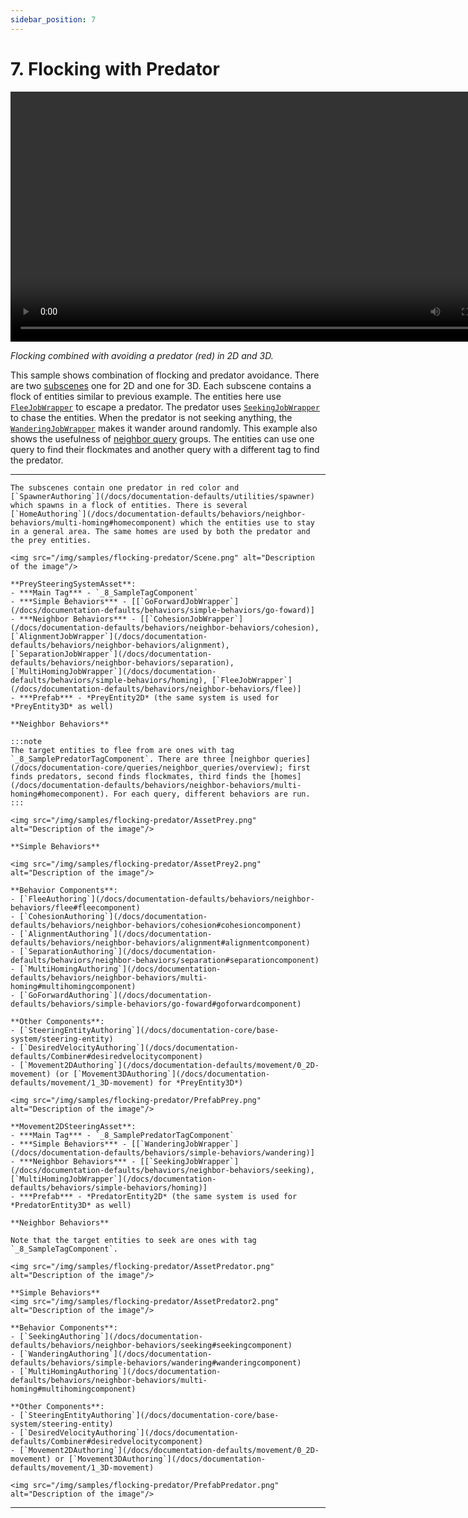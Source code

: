 ```yaml
---
sidebar_position: 7
---
```



# 7. Flocking with Predator

<video controls width="800">
  <source src="/videos/samples/flocking-predator/Video.mp4" type="video/mp4" />
  Your browser does not support the video tag.
</video>

*Flocking combined with avoiding a predator (red) in 2D and 3D.*

This sample shows combination of flocking and predator avoidance. There are two [subscenes](https://docs.unity3d.com/Packages/com.unity.entities@1.3/manual/conversion-subscenes.html) one for 2D and one for 3D. Each subscene contains a flock of entities similar to previous example. The entities here use [`FleeJobWrapper`](/docs/documentation-defaults/behaviors/neighbor-behaviors/flee) to escape a predator. The predator uses [`SeekingJobWrapper`](/docs/documentation-defaults/behaviors/neighbor-behaviors/seeking) to chase the entities. When the predator is not seeking anything, the [`WanderingJobWrapper`](/docs/documentation-defaults/behaviors/simple-behaviors/wandering) makes it wander around randomly. This example also shows the usefulness of [neighbor query](/docs/documentation-core/queries/neighbor_queries/overview) groups. The entities can use one query to find their flockmates and another query with a different tag to find the predator. 

-----

<Tabs>
  <TabItem value="first" label="Scene"> 

    The subscenes contain one predator in red color and [`SpawnerAuthoring`](/docs/documentation-defaults/utilities/spawner) which spawns in a flock of entities. There is several [`HomeAuthoring`](/docs/documentation-defaults/behaviors/neighbor-behaviors/multi-homing#homecomponent) which the entities use to stay in a general area. The same homes are used by both the predator and the prey entities.

    <img src="/img/samples/flocking-predator/Scene.png" alt="Description of the image"/>
    
  </TabItem>
  
  <TabItem value="second" label="Prey System Asset"> 

    **PreySteeringSystemAsset**:
    - ***Main Tag*** - `_8_SampleTagComponent`
    - ***Simple Behaviors*** - [[`GoForwardJobWrapper`](/docs/documentation-defaults/behaviors/simple-behaviors/go-foward)]
    - ***Neighbor Behaviors*** - [[`CohesionJobWrapper`](/docs/documentation-defaults/behaviors/neighbor-behaviors/cohesion), [`AlignmentJobWrapper`](/docs/documentation-defaults/behaviors/neighbor-behaviors/alignment), [`SeparationJobWrapper`](/docs/documentation-defaults/behaviors/neighbor-behaviors/separation), [`MultiHomingJobWrapper`](/docs/documentation-defaults/behaviors/simple-behaviors/homing), [`FleeJobWrapper`](/docs/documentation-defaults/behaviors/neighbor-behaviors/flee)]
    - ***Prefab*** - *PreyEntity2D* (the same system is used for *PreyEntity3D* as well)

    **Neighbor Behaviors**
    
    :::note
    The target entities to flee from are ones with tag `_8_SamplePredatorTagComponent`. There are three [neighbor queries](/docs/documentation-core/queries/neighbor_queries/overview); first finds predators, second finds flockmates, third finds the [homes](/docs/documentation-defaults/behaviors/neighbor-behaviors/multi-homing#homecomponent). For each query, different behaviors are run. 
    :::

    <img src="/img/samples/flocking-predator/AssetPrey.png" alt="Description of the image"/>
    
    **Simple Behaviors**

    <img src="/img/samples/flocking-predator/AssetPrey2.png" alt="Description of the image"/>

  </TabItem>

  <TabItem value="fourth" label="Prey Prefab"> 
    
    **Behavior Components**:
    - [`FleeAuthoring`](/docs/documentation-defaults/behaviors/neighbor-behaviors/flee#fleecomponent)
    - [`CohesionAuthoring`](/docs/documentation-defaults/behaviors/neighbor-behaviors/cohesion#cohesioncomponent)
    - [`AlignmentAuthoring`](/docs/documentation-defaults/behaviors/neighbor-behaviors/alignment#alignmentcomponent)
    - [`SeparationAuthoring`](/docs/documentation-defaults/behaviors/neighbor-behaviors/separation#separationcomponent)
    - [`MultiHomingAuthoring`](/docs/documentation-defaults/behaviors/neighbor-behaviors/multi-homing#multihomingcomponent)
    - [`GoForwardAuthoring`](/docs/documentation-defaults/behaviors/simple-behaviors/go-foward#goforwardcomponent)

    **Other Components**:
    - [`SteeringEntityAuthoring`](/docs/documentation-core/base-system/steering-entity)
    - [`DesiredVelocityAuthoring`](/docs/documentation-defaults/Combiner#desiredvelocitycomponent)
    - [`Movement2DAuthoring`](/docs/documentation-defaults/movement/0_2D-movement) (or [`Movement3DAuthoring`](/docs/documentation-defaults/movement/1_3D-movement) for *PreyEntity3D*)
    
    <img src="/img/samples/flocking-predator/PrefabPrey.png" alt="Description of the image"/>

  </TabItem>

  <TabItem value="third" label="Predator System Asset"> 

    **Movement2DSteeringAsset**:
    - ***Main Tag*** - `_8_SamplePredatorTagComponent`
    - ***Simple Behaviors*** - [[`WanderingJobWrapper`](/docs/documentation-defaults/behaviors/simple-behaviors/wandering)]
    - ***Neighbor Behaviors*** - [[`SeekingJobWrapper`](/docs/documentation-defaults/behaviors/neighbor-behaviors/seeking), [`MultiHomingJobWrapper`](/docs/documentation-defaults/behaviors/simple-behaviors/homing)]
    - ***Prefab*** - *PredatorEntity2D* (the same system is used for *PredatorEntity3D* as well)

    **Neighbor Behaviors**

    Note that the target entities to seek are ones with tag `_8_SampleTagComponent`.

    <img src="/img/samples/flocking-predator/AssetPredator.png" alt="Description of the image"/>
    
    **Simple Behaviors**
    <img src="/img/samples/flocking-predator/AssetPredator2.png" alt="Description of the image"/>

  </TabItem>
  
  <TabItem value="Fifth" label="Predator Prefab"> 
    
    **Behavior Components**:
    - [`SeekingAuthoring`](/docs/documentation-defaults/behaviors/neighbor-behaviors/seeking#seekingcomponent)
    - [`WanderingAuthoring`](/docs/documentation-defaults/behaviors/simple-behaviors/wandering#wanderingcomponent)
    - [`MultiHomingAuthoring`](/docs/documentation-defaults/behaviors/neighbor-behaviors/multi-homing#multihomingcomponent)

    **Other Components**:
    - [`SteeringEntityAuthoring`](/docs/documentation-core/base-system/steering-entity)
    - [`DesiredVelocityAuthoring`](/docs/documentation-defaults/Combiner#desiredvelocitycomponent)
    - [`Movement2DAuthoring`](/docs/documentation-defaults/movement/0_2D-movement) or [`Movement3DAuthoring`](/docs/documentation-defaults/movement/1_3D-movement)
    
    <img src="/img/samples/flocking-predator/PrefabPredator.png" alt="Description of the image"/>

  </TabItem>

</Tabs>

-----